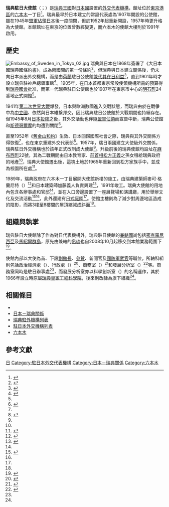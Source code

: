 {{noteTA
|G1=地名
|1=zh-cn:平方米; zh-tw:平方公尺; zh-hk:平方米 ;
|2=zh-cn:帕劳;zh-hk:帕勞;zh-tw:帛琉;zh-mo:帛琉;
}}
{{Infobox diplomatic mission
| name= 瑞典駐日大使館<br><small>{{lang|sv|Sveriges ambassad i Tokyo}}</small><br><small>{{lang|ja|駐日スウェーデン大使館}}</small><br>[[File:Lilla_riksvapnet_-_Riksarkivet_Sverige.png|80px]]
| image= スウェーデンエントランス横にある国章.jpg
| caption=<center>瑞典駐日大使館外牆</center>
| width=280px
| open=1907年（公使館）<br>1952年（外交代表部）<br>1907年（大使館）
| address =[[港區_(東京都)|港區]][[六本木|六本木]]1-10-3-100
| location= {{JPN}}[[東京|東京]]
| ambassador= {{Link-sv|馬格努斯·羅巴赫|Magnus Robach}}（2014年－）
| website           = [http://www.swedenabroad.com/sv-SE/Ambassader/Tokyo/ 大使館網站首頁]
| department={{flagicon|Sweden}} [[瑞典外交部|瑞典外交部]]
  | lat_degrees = 35
  | lat_minutes = 39
  | lat_seconds = 52.63
  | lat_direction = N
  | long_degrees = 139
  | long_minutes = 44
  | long_seconds = 30.62
  | long_direction = E
}}

'''瑞典駐日大使館'''（{{lang-sv|Sveriges ambassad i Tokyo}}；{{lang-ja|駐日スウェーデン大使館}}）是[[瑞典王國|瑞典王國]]對[[日本國|日本國]]設置的[[瑞典駐外機構列表|外交代表機構]]，館址位於[[東京|東京]][[港區_(東京都)|港區]]的[[六本木|六本木]]一丁目<ref name="歐洲使館">{{Cite web |language=ja|url=http://www.mofa.go.jp/mofaj/link/emblist/europe.html |script-title=ja:駐日外国公館リスト：欧州 |publisher=[[日本外務省|-{外務省}-]] |accessdate=2015-11-29 |archiveurl=https://web.archive.org/web/20151124100059/http://www.mofa.go.jp/mofaj/link/emblist/europe.html |archivedate=2015-11-24}}</ref>。瑞典最早於日本建立的常設代表處為1907年開設的公使館，雖在1945年[[同盟國軍事佔領日本|盟軍佔領日本]]後一度關閉，但於1952年起重新開設，1957年時更升格為大使館。本館館址在東京的位置曾數經變更，而六本木的使館大樓則於1991年啟用。

==歷史==
[[File:Embassy_of_Sweden_in_Tokyo_02.jpg|thumb]]
{{japanese|japanese=駐日スウェーデン大使館|kana=ちゅうにちスウェーデンたいしかん|romaji=Chunichi Suiden Taishikan}}
瑞典與日本在1868年簽署了《大日本國瑞典國條約書》，成為兩國間的第一份條約<ref name="外務省英">{{Cite web |language=en |title=Japan-Sweden Relations (Overview) |url=http://www.mofa.go.jp/region/europe/sweden/data.html |work=[[日本外務省|Ministry of Foreign Affairs of Japan]] |date=2014-11-17 |accessdate=2015-01-29 |archivedate=2015-07-21 |archiveurl=https://web.archive.org/web/20150721140412/http://www.mofa.go.jp/region/europe/sweden/data.html}}</ref>，但瑞典與日本建立關係後，仍未向日本派出外交機構，而是由[[荷蘭|荷蘭]]駐日公使館[[委托保护国|兼代其在日利益]]<ref name="館址">{{Citation |language=ja|script-title=ja:明治時代の東京にあった外国公館（4） |url=http://www.mofa.go.jp/mofaj/files/000064693.pdf |format=pdf |work=-{外務省調査月報}- |author=-{川崎晴朗}- |archivedate=2015-04-02 |archiveurl=https://web.archive.org/web/20150402123259/http://www.mofa.go.jp/mofaj/files/000064693.pdf}}</ref>{{rp|78-79}}，直到1901年時才設立瑞典駐[[神戶|神戶]][[總領事館|總領事館]]<ref name="Minohara">{{Cite book |language=en|title=The Decade of the Great War: Japan and the Wider World in the 1910s |author=[[簑原俊洋|Minohara, Tosh]] |publisher={{Link-en|博睿學術出版社|Brill Publishers|Brill Publishers}}  |isbn= 9789004274273}}</ref>{{rp|219}}。1905年，在日本首都東京常設使領機構所需的預算得到[[瑞典國會|瑞典國會]]批准，而第一代瑞典駐日公使館也於1907年在東京市中心的{{Link-ja|京橋區|京橋区}}[[明石町_(東京都中央區)|明石町]]24番地正式開館<ref name="館址"></ref>{{rp|79-80}}。

1941年[[第二次世界大戰|第二次世界大戰]]爆發，日本與歐洲數國進入交戰狀態，而瑞典由於在戰爭中為[[中立國|中立國]]、依然與日本維繫邦交，因此瑞典駐日公使館於大戰期間也持續存在。但1945年8月[[日本投降|日本投降]]之後，其外交活動也伴隨[[盟軍佔領日本|盟軍佔領]]而宣告中斷，瑞典公使館和[[斯德哥爾摩|斯德哥爾摩]]的{{Link-sv|日本駐瑞典大使館|Japans ambassad i Stockholm|日本公使館}}均遭到關閉<ref name="日本北歐">{{Cite journal |language=ja |journal=-{地域政策研究}- |volume = -{第3卷}- |date=2000-07 |url=http://www1.tcue.ac.jp/home1/c-gakkai/kikanshi/ronbun3-1/yoshitake.pdf |format=pdf |script-title=ja:日本・北欧政治関係の史的展開 |author=-{吉武信彦}- |archivedate=2014-05-18 |archiveurl=https://web.archive.org/web/20140518171723/http://www1.tcue.ac.jp/home1/c-gakkai/kikanshi/ronbun3-1/yoshitake.pdf}}</ref>{{rp|22}}。

直至1952年《[[舊金山和約|舊金山和約]]》生效、日本回歸國際社會之際，瑞典與其外交關係方得恢復<ref name="日本北歐"></ref>{{rp|27}}，也在東京重建外交代表部<ref name="奈良岡">{{Cite journal |language=ja |journal=-{住総研研究論文集}- |issue = No.39 |date=2012 |url=http://www.jusoken.or.jp/pdf_paper/2012/0911-0.pdf |format=pdf |script-title=ja:駐日大使館建築の基礎的・実証的研究 : 建築史料,外交文書ならびに旧華族への聞き取り調査に基づく検討 |editor=-{[[奈良岡聰智|奈良岡聰智]]}- |archiveurl=https://web.archive.org/web/20151130080752/http://www.jusoken.or.jp/pdf_paper/2012/0911-0.pdf |archivedate=2015-11-30}}</ref>{{rp|196}}。1957年，瑞日兩國建立大使級外交關係，瑞典駐日外交機構也於該年正式改制成大使館<ref name="外務省英"></ref>。升級前後的瑞典使館均設址在[[元麻布|麻布西町]]22號，其為二戰期間由日本教育家、[[日本首相|前首相]][[松方正義|松方正義]]之孫女{{Link-ja|松方種子|松方種子}}租給瑞典政府的地產<ref name="奈良岡"></ref>{{rp|196}}，瑞典大使館遷出後，這塊土地於1965年重新回到松方家族手中，並成為{{Link-en|西町國際學校|Nishimachi International School}}校園所在處<ref name="西町">{{Cite web |language=en|title=Matsukata House |url=http://www.nishimachi.ac.jp/page.cfm?p=523 |publisher={{Link-en|西町國際學校|Nishimachi International School|Nishimachi International School}} |accessdate=2015-11-30 |archiveurl=https://web.archive.org/web/20151130054217/http://www.nishimachi.ac.jp/page.cfm?p=523 |archivedate=2015-11-30}}</ref>。

1989年，瑞典政府在六本木一丁目展開大使館新樓的施工，由瑞典建築師麥可·格蘭尼特（{{lang|sv|Michael Granit}}）<ref name="sfv">{{Cite web |language=sv |url=http://www.sfv.se/sv/fastigheter/utrikes/asien/tokyo-japan-ambassadanlaggning/ |author={{Link-sv|瑞典國家資產局|Statens fastighetsverk|Statens fastighetsverk}} |title=Tokyo, Japan. Ambassadanläggning |accessdate=2015-11-30 |archiveurl=https://web.archive.org/web/20151130060033/http://www.sfv.se/sv/fastigheter/utrikes/asien/tokyo-japan-ambassadanlaggning/ |archivedate=2015-11-30}}</ref>和日本建築師加藤義人負責興建<ref name="最有意思的建築物">{{Cite book |language=zh-hant|title=東京最有意思的建築物 |author=伍爾夫·麥耶 |others=李中文譯 |isbn=978-957-11-7156-2 |publisher=五南圖書出版社股份有限公司 |location=[[台北|台北]] |page=頁117 |year=2013 |accessdate=2014-08-16}}</ref>，1991年竣工。瑞典大使館的用地內包含各辦事處和官邸<ref name="sfv"></ref>，並在入口旁邊設置了一座展覽場和演講廳，用於舉辦文化及交流活動<ref name="The Embassy">{{Cite web |language=en|title= The Embassy |url=http://www.swedenabroad.com/en-GB/Embassies/Tokyo/About-us/About-the-Embassy/ |publisher=Embassy of Sweden, Tokyo |accessdate=2015-11-30 |archivedate= 2015-06-23|archiveurl=https://web.archive.org/web/20150623171359/http://www.swedenabroad.com/en-GB/Embassies/Tokyo/About-us/About-the-Embassy/}}</ref><ref name="最有意思的建築物"></ref>，此外還建有[[日本庭園|日式庭園]]<ref name="sfv"></ref>。使館主樓則為了減少對周邊地區造成的陰影，而將3樓至8樓間的屋頂縮減成斜面<ref name="最有意思的建築物"></ref>。

==組織與執掌==
瑞典駐日大使館除了作為對日代表機構外，瑞典駐日使館的[[兼轄|兼轄國]]尚包括[[密克羅尼西亞聯邦|密克羅尼西亞]]及[[馬紹爾群島|馬紹爾群島]]，原先由{{Link-sv|瑞典駐菲律賓大使館|Sveriges ambassad i Manila}}兼轄的[[帛琉|帛琉]]也自2008年10月起移交到本館業務範圍下<ref name="兼轄">{{cite web |language=en |title=The Concurrent Accreditations of the Swedish Ambassador to Japan |url=http://www.swedenabroad.com/en-GB/Embassies/Tokyo/About-us/The-Concurrent-Accreditations-of-the-Swedish-Ambassador-to-Japan/ |publisher=Embassy of Sweden, Tokyo |accessdate=2015-11-29 |archiveurl=https://web.archive.org/web/20141106110039/http://www.swedenabroad.com/en-GB/Embassies/Tokyo/About-us/The-Concurrent-Accreditations-of-the-Swedish-Ambassador-to-Japan/ |archivedate=2014-11-06 }}</ref>。

使館內部以大使為首、下設[[使領館副館長|副館長]]、[[參贊|參贊]]、新聞官及[[瑞典國防軍|國防軍]][[武官|武官]]等職位，所轄科組則包括政治經濟處（{{lang|sv|Politiska och ekonomiska sektionen}}）、行政處（{{lang|sv|Administrativa sektionen}}）<ref name="Staff">{{Cite web |language=sv|title=Ambassadens personal |url=http://www.swedenabroad.com/sv-SE/Ambassader/Tokyo/Om-oss/Ambassadens-personal/ |publisher=Sverige Ambassad Tokyo |accessdate=2015-11-30 |archivedate=2015-06-01 |archiveurl=https://web.archive.org/web/20150601160945/http://www.swedenabroad.com/sv-SE/Ambassader/Tokyo/Om-oss/Ambassadens-personal/ }}</ref>、商務室（{{lang|sv|Handelskontoret}}）<ref name="商務">{{Cite web |language=sv |title=Handelskontoret |url=http://www.swedenabroad.com/sv-SE/Ambassader/Tokyo/Om-oss/Handelskontoret/ |publisher=Sverige Ambassad Tokyo |accessdate=2015-11-30 |archivedate=2015-06-01 |archiveurl=https://web.archive.org/web/20150601152812/http://www.swedenabroad.com/sv-SE/Ambassader/Tokyo/Om-oss/Handelskontoret/}}</ref>和發展分析室（{{lang|sv|Tillväxtanalys}}）<ref name="發展">{{Cite web |language=sv|title=Tillväxtanalys |url=http://www.swedenabroad.com/sv-SE/Ambassader/Tokyo/Om-oss/Office-of-Science-and-Innovation--Tillvaxtanalys/ |publisher=Sverige Ambassad Tokyo |accessdate=2015-11-30 |archivedate= 2015-06-01|archiveurl=https://web.archive.org/web/20150601153215/http://www.swedenabroad.com/sv-SE/Ambassader/Tokyo/Om-oss/Office-of-Science-and-Innovation--Tillvaxtanalys/}}</ref>等。商務室同時是{{Link-sv|瑞典貿易投資委員會|Business Sweden}}駐日辦事處<ref name="商務"></ref>，而發展分析室亦以科學創新室（{{lang|sv|Vetenskaps och innovationskontor}}）的名稱運作，其於1966年設立時原屬[[瑞典皇家工程科學院|瑞典皇家工程科學院]]，後來則改隸為{{Link-sv|瑞典國家發展政策分析署|Myndigheten för tillväxtpolitiska utvärderingar och analyser}}旗下組織<ref name="發展"></ref>。

==相關條目==
{{commonscat|Swedish Embassy, Tokyo}}
{{Portal box|國際關係|瑞典|日本}}
*{{Link-sv|日本駐瑞典大使館|Japans ambassad i Stockholm}}
*[[日本－瑞典關係|日本－瑞典關係]]
*[[瑞典駐外機構列表|瑞典駐外機構列表]]
*[[駐日本外交機構列表|駐日本外交機構列表]]
*[[六本木|六本木]]

== 參考文獻 ==
{{Reflist|2}}
{{瑞典駐外機構}}
{{駐日本外交代表機構}}
[[Category:瑞典駐外機構|日]]
[[Category:駐日本外交代表機構|Category:駐日本外交代表機構]]
[[Category:日本－瑞典關係|Category:日本－瑞典關係]]
[[Category:六本木|Category:六本木]]